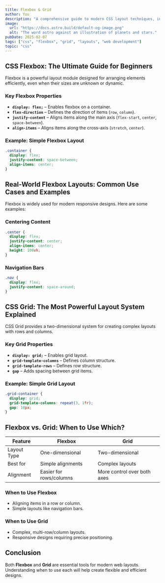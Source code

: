 ```yaml
---
title: Flexbox & Grid 
author: You  
description: "A comprehensive guide to modern CSS layout techniques, including Flexbox and Grid, with practical use cases and comparisons."  
image:  
  url: "https://docs.astro.build/default-og-image.png"  
  alt: "The word astro against an illustration of planets and stars."  
pubDate: 2025-02-07  
tags: ["css", "flexbox", "grid", "layouts", "web development"]  
topic: "css"
---
```


## CSS Flexbox: The Ultimate Guide for Beginners  
Flexbox is a powerful layout module designed for arranging elements efficiently, even when their sizes are unknown or dynamic.

### Key Flexbox Properties  
- **`display: flex;`** – Enables flexbox on a container.
- **`flex-direction`** – Defines the direction of items (`row`, `column`).
- **`justify-content`** – Aligns items along the main axis (`flex-start`, `center`, `space-between`).
- **`align-items`** – Aligns items along the cross-axis (`stretch`, `center`).

### Example: Simple Flexbox Layout  
```css
.container {
  display: flex;
  justify-content: space-between;
  align-items: center;
}
```

## Real-World Flexbox Layouts: Common Use Cases and Examples  
Flexbox is widely used for modern responsive designs. Here are some examples:

### Centering Content  
```css
.center {
  display: flex;
  justify-content: center;
  align-items: center;
  height: 100vh;
}
```

### Navigation Bars  
```css
.nav {
  display: flex;
  justify-content: space-around;
}
```

## CSS Grid: The Most Powerful Layout System Explained  
CSS Grid provides a two-dimensional system for creating complex layouts with rows and columns.

### Key Grid Properties  
- **`display: grid;`** – Enables grid layout.
- **`grid-template-columns`** – Defines column structure.
- **`grid-template-rows`** – Defines row structure.
- **`gap`** – Adds spacing between grid items.

### Example: Simple Grid Layout  
```css
.grid-container {
  display: grid;
  grid-template-columns: repeat(3, 1fr);
  gap: 10px;
}
```

## Flexbox vs. Grid: When to Use Which?  
| Feature   | Flexbox | Grid |
|-----------|--------|------|
| Layout Type | One-dimensional | Two-dimensional |
| Best for | Simple alignments | Complex layouts |
| Alignment | Easier for rows/columns | More control over both axes |

### When to Use Flexbox  
- Aligning items in a row or column.
- Simple layouts like navigation bars.

### When to Use Grid  
- Complex, multi-row/column layouts.
- Responsive designs requiring precise positioning.

## Conclusion  
Both **Flexbox** and **Grid** are essential tools for modern web layouts. Understanding when to use each will help create flexible and efficient designs.

